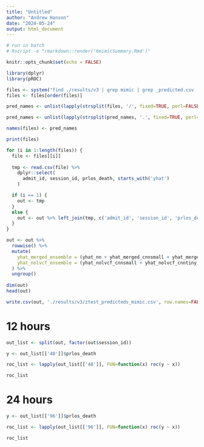 ```yaml
---
title: "Untitled"
author: "Andrew Hanson"
date: "2024-05-24"
output: html_document
---
```


```r
# run in batch
# Rscript -e "rmarkdown::render('6mimicSummary.Rmd')"

knitr::opts_chunk$set(echo = FALSE)

library(dplyr)
library(pROC)
```

```r
files <- system("find ./results/v3 | grep mimic | grep _predicted.csv | grep v3", intern=TRUE)
files <- files[order(files)]

pred_names <- unlist(lapply(strsplit(files, '/', fixed=TRUE, perl=FALSE), FUN=function(x) x[[4]]))

pred_names <- unlist(lapply(strsplit(pred_names, '.', fixed=TRUE, perl=FALSE), function(x) x[[1]]))

names(files) <- pred_names

print(files)

for (i in 1:length(files)) {
  file <- files[[i]]
  
  tmp <- read.csv(file) %>%
    dplyr::select(
      admit_id, session_id, prlos_death, starts_with('yhat')
    )

  if (i == 1) {
    out <- tmp
  }
  else {
    out <- out %>% left_join(tmp, c('admit_id', 'session_id', 'prlos_death'))
  }
}

out <- out %>%
  rowwise() %>%
  mutate(
    yhat_merged_ensemble = (yhat_nn + yhat_merged_cnnsmall + yhat_merged_cnntiny + yhat_merged_lstmsmall + yhat_merged_lstmtiny)/5,
    yhat_nolvcf_ensemble = (yhat_nolvcf_cnnsmall + yhat_nolvcf_cnntiny + yhat_nolvcf_lstmsmall + yhat_nolvcf_lstmtiny)/4
  ) %>%
  ungroup()
  
dim(out)
head(out)

write.csv(out, './results/v3/ztest_predicteds_mimic.csv', row.names=FALSE)
```

# 12 hours

```r
out_list <- split(out, factor(out$session_id))

y <- out_list[['48']]$prlos_death

roc_list <- lapply(out_list[['48']], FUN=function(x) roc(y ~ x))

roc_list
```

# 24 hours

```r
y <- out_list[['96']]$prlos_death

roc_list <- lapply(out_list[['96']], FUN=function(x) roc(y ~ x))

roc_list
```
